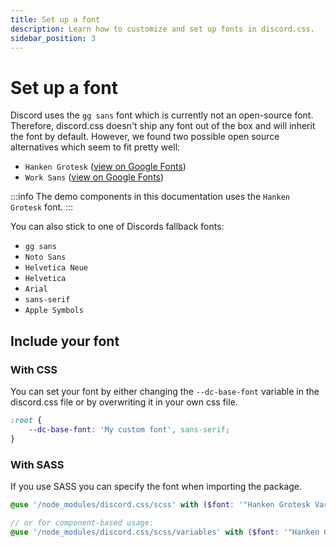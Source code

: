 ```yaml
---
title: Set up a font
description: Learn how to customize and set up fonts in discord.css.
sidebar_position: 3
---
```


# Set up a font

Discord uses the `gg sans` font which is currently not an open-source font. Therefore, discord.css doesn't ship any
font out of the box and will inherit the font by default. However, we found two possible open source alternatives which
seem to fit pretty well:

- `Hanken Grotesk` ([view on Google Fonts](https://fonts.google.com/specimen/Hanken+Grotesk))
- `Work Sans` ([view on Google Fonts](https://fonts.google.com/specimen/Work+Sans))

:::info
The demo components in this documentation uses the `Hanken Grotesk` font.
:::

You can also stick to one of Discords fallback fonts:

- `gg sans`
- `Noto Sans`
- `Helvetica Neue`
- `Helvetica`
- `Arial`
- `sans-serif`
- `Apple Symbols`


## Include your font

### With CSS
You can set your font by either changing the `--dc-base-font` variable in the discord.css file or by overwriting it in
your own css file.
```css
:root {
    --dc-base-font: 'My custom font', sans-serif;
}
```

### With SASS
If you use SASS you can specify the font when importing the package.

```scss
@use '/node_modules/discord.css/scss' with ($font: '"Hanken Grotesk Variable", sans-serif');

// or for component-based usage:
@use '/node_modules/discord.css/scss/variables' with ($font: '"Hanken Grotesk Variable", sans-serif');
```
